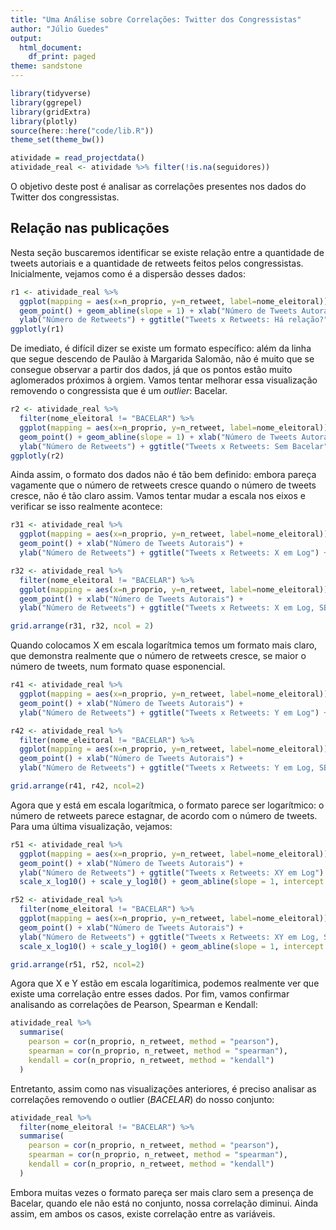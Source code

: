 ```yaml
---
title: "Uma Análise sobre Correlações: Twitter dos Congressistas"
author: "Júlio Guedes"
output:
  html_document:
    df_print: paged
theme: sandstone
---
```


```r
library(tidyverse)
library(ggrepel)
library(gridExtra)
library(plotly)
source(here::here("code/lib.R"))
theme_set(theme_bw())
```

```r
atividade = read_projectdata()
atividade_real <- atividade %>% filter(!is.na(seguidores))
```

O objetivo deste post é analisar as correlações presentes nos dados do Twitter dos congressistas.

## Relação nas publicações

Nesta seção buscaremos identificar se existe relação entre a quantidade de tweets autoriais e a quantidade de retweets feitos pelos congressistas. Inicialmente, vejamos como é a dispersão desses dados:

```r
r1 <- atividade_real %>%
  ggplot(mapping = aes(x=n_proprio, y=n_retweet, label=nome_eleitoral)) +
  geom_point() + geom_abline(slope = 1) + xlab("Número de Tweets Autorais") +
  ylab("Número de Retweets") + ggtitle("Tweets x Retweets: Há relação?")
ggplotly(r1)
```

De imediato, é difícil dizer se existe um formato específico: além da linha que segue descendo de Paulão à Margarida Salomão, não é muito que se consegue observar a partir dos dados, já que os pontos estão muito aglomerados próximos à orgiem. Vamos tentar melhorar essa visualização removendo o congressista que é um _outlier_: Bacelar.

```r
r2 <- atividade_real %>%
  filter(nome_eleitoral != "BACELAR") %>%
  ggplot(mapping = aes(x=n_proprio, y=n_retweet, label=nome_eleitoral)) +
  geom_point() + geom_abline(slope = 1) + xlab("Número de Tweets Autorais") +
  ylab("Número de Retweets") + ggtitle("Tweets x Retweets: Sem Bacelar")
ggplotly(r2)
```

Ainda assim, o formato dos dados não é tão bem definido: embora pareça vagamente que o número de retweets cresce quando o número de tweets cresce, não é tão claro assim. Vamos tentar mudar a escala nos eixos e verificar se isso realmente acontece:

```r
r31 <- atividade_real %>%
  ggplot(mapping = aes(x=n_proprio, y=n_retweet, label=nome_eleitoral)) +
  geom_point() + xlab("Número de Tweets Autorais") +
  ylab("Número de Retweets") + ggtitle("Tweets x Retweets: X em Log") + scale_x_log10()

r32 <- atividade_real %>%
  filter(nome_eleitoral != "BACELAR") %>%
  ggplot(mapping = aes(x=n_proprio, y=n_retweet, label=nome_eleitoral)) +
  geom_point() + xlab("Número de Tweets Autorais") +
  ylab("Número de Retweets") + ggtitle("Tweets x Retweets: X em Log, SB") + scale_x_log10()

grid.arrange(r31, r32, ncol = 2)
```

Quando colocamos X em escala logarítmica temos um formato mais claro, que demonstra realmente que o número de retweets cresce, se maior o número de tweets, num formato quase esponencial.

```r
r41 <- atividade_real %>%
  ggplot(mapping = aes(x=n_proprio, y=n_retweet, label=nome_eleitoral)) +
  geom_point() + xlab("Número de Tweets Autorais") +
  ylab("Número de Retweets") + ggtitle("Tweets x Retweets: Y em Log") + scale_y_log10()

r42 <- atividade_real %>%
  filter(nome_eleitoral != "BACELAR") %>%
  ggplot(mapping = aes(x=n_proprio, y=n_retweet, label=nome_eleitoral)) +
  geom_point() + xlab("Número de Tweets Autorais") +
  ylab("Número de Retweets") + ggtitle("Tweets x Retweets: Y em Log, SB") + scale_y_log10()

grid.arrange(r41, r42, ncol=2)
```

Agora que y está em escala logarítmica, o formato parece ser logarítmico: o número de retweets parece estagnar, de acordo com o número de tweets. Para uma última visualização, vejamos:

```r
r51 <- atividade_real %>%
  ggplot(mapping = aes(x=n_proprio, y=n_retweet, label=nome_eleitoral)) +
  geom_point() + xlab("Número de Tweets Autorais") +
  ylab("Número de Retweets") + ggtitle("Tweets x Retweets: XY em Log") +
  scale_x_log10() + scale_y_log10() + geom_abline(slope = 1, intercept = -.7)

r52 <- atividade_real %>%
  filter(nome_eleitoral != "BACELAR") %>%
  ggplot(mapping = aes(x=n_proprio, y=n_retweet, label=nome_eleitoral)) +
  geom_point() + xlab("Número de Tweets Autorais") +
  ylab("Número de Retweets") + ggtitle("Tweets x Retweets: XY em Log, SB") +
  scale_x_log10() + scale_y_log10() + geom_abline(slope = 1, intercept = -.7)

grid.arrange(r51, r52, ncol=2)
```

Agora que X e Y estão em escala logarítimica, podemos realmente ver que existe uma correlação entre esses dados. Por fim, vamos confirmar analisando as correlações de Pearson, Spearman e Kendall:

```r
atividade_real %>%
  summarise(
    pearson = cor(n_proprio, n_retweet, method = "pearson"),
    spearman = cor(n_proprio, n_retweet, method = "spearman"),
    kendall = cor(n_proprio, n_retweet, method = "kendall")
  )
```

Entretanto, assim como nas visualizações anteriores, é preciso analisar as correlações removendo o outlier (_BACELAR_) do nosso conjunto:

```r
atividade_real %>%
  filter(nome_eleitoral != "BACELAR") %>%
  summarise(
    pearson = cor(n_proprio, n_retweet, method = "pearson"),
    spearman = cor(n_proprio, n_retweet, method = "spearman"),
    kendall = cor(n_proprio, n_retweet, method = "kendall")
  )
```

Embora muitas vezes o formato pareça ser mais claro sem a presença de Bacelar, quando ele não está no conjunto, nossa correlação diminui. Ainda assim, em ambos os casos, existe correlação entre as variáveis.